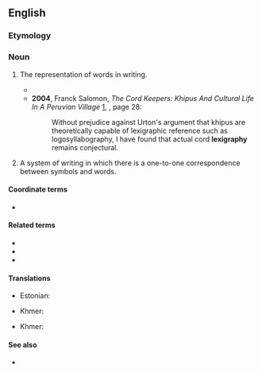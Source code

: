 ==English==

===Etymology===
{{suffix|en|lexigraph|y}}

===Noun===
{{en-noun|-|+}}

# {{lb|en|uncountable}} The representation of words in writing.
#* {{quote-book|en|year=1997|author=Barry B. Powell and Ian Morris|title=A New Companion to Homer|page=5|passage=‘Semasiography’ and ‘'''lexigraphy'''’ are the two categories of writing, and logography is one type of '''lexigraphy'''.}}
#* '''2004''', Franck Salomon, ''The Cord Keepers: Khipus And Cultural Life In A Peruvian Village'' [http://books.google.com/books?id=COVXXp3xwuIC], {{ISBN|0822333902}}, page 28:
#*: Without prejudice against Urton's argument that khipus are theoretically capable of lexigraphic reference such as logosyllabography, I have found that actual cord '''lexigraphy''' remains conjectural.
# {{lb|en|countable}} A system of writing in which there is a one-to-one correspondence between symbols and words.

====Coordinate terms====
* {{l|en|semasiography}}

====Related terms====
* {{l|en|lexigraphic}}
* {{l|en|lexigraphical}}
* {{l|en|lexigraphically}}

====Translations====
{{trans-top|the representation of words in writing}}
* Estonian: {{t|et|leksikograafia}}
{{trans-mid}}
* Khmer: {{t+|km|វចនលេខន៍|tr=vea’ja’na’ leek|sc=Khmr}}
{{trans-bottom}}

{{trans-top|writing system with one symbol per word}}
* Khmer: {{t+|km|វចនលេខន៍|tr=vea’ja’na’ leek|sc=Khmr}}
{{trans-mid}}
{{trans-bottom}}

====See also====
* {{l|en|lexicography}}